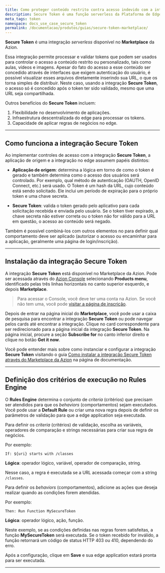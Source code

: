 ```yaml
---
title: Como proteger conteúdo restrito contra acesso indevido com a integração Secure Token da Azion
description: Secure Token é uma função serverless da Plataforma de Edge Computing da Azion para o processamento e validação de tokens que pode ser empregada no controle de acesso a conteúdos restritos ou personalizados, tais como aulas, vídeos e imagens.
meta_tags: token
namespace: docs_use_case_secure_token
permalink: /documentacao/produtos/guias/secure-token-marketplace/
---
```


**Secure Token** é uma integração *serverless* disponível no **Marketplace** da Azion.

Essa integração permite processar e validar tokens que podem ser usados para controlar o acesso a conteúdo restrito ou personalizado, tais como aulas, vídeos e imagens. Apesar do fato do acesso a esse conteúdo ser concedido através de interfaces que exigem autenticação do usuário, é possível visualizar esses arquivos diretamente inserindo sua URL, o que os torna simples de distribuir. Neste caso, usando a integração **Secure Token**, o acesso só é concedido após o token ter sido validado, mesmo que uma URL seja compartilhada.

Outros benefícios do **Secure Token** incluem:

1. Flexibilidade no desenvolvimento de aplicações.
2. Infraestrutura descentralizada do edge para processar os tokens.
3. Capacidade de aplicar regras de negócios no edge.

---

## Como funciona a integração Secure Token

Ao implementar controles de acesso com a integração **Secure Token**, a aplicação de origem e a integração no edge assumem papéis distintos:

- **Aplicação de origem**: determina a lógica em torno de como o token é gerado e também determina como o acesso dos usuários será controlado. Por exemplo, qual método de autenticação (OAUTH, OpenID Connect, etc.) será usado. O Token é um hash da URL, cujo conteúdo está sendo solicitado. Ele inclui um período de expiração para o próprio token e uma chave secreta.

- **Secure Token**: valida o token gerado pelo aplicativo para cada solicitação recebida e enviada pelo usuário. Se o token tiver expirado, a chave secreta não estiver correta ou o token não for válido para a URL em questão, o acesso ao conteúdo será negado.

Também é possível combiná-los com outros elementos no para definir qual comportamento deve ser aplicado (autorizar o acesso ou encaminhar para a aplicação, geralmente uma página de login/inscrição).

---

## Instalação da integração Secure Token

A integração **Secure Token** está disponível no Marketplace da Azion. Pode ser acessada através do [Azion Console](https://console.azion.com) selecionando **Products menu**, identificado pelas três linhas horizontais no canto superior esquerdo, e depois **Marketplace**.

> Para acessar o Console, você deve ter uma conta na Azion. Se você não tem uma, você pode [visitar a página de inscrição](https://console.azion.com/signup).

Depois de entrar na página inicial do **Marketplace**, você pode usar a caixa de pesquisa para encontrar a integração **Secure Token** ou pode navegar pelos cards até encontrar a integração. Clique no card correspondente para ser redirecionado para a página inicial da integração **Secure Token**. Na página inicial, procure a seção **Subscribe for** no canto inferior direito e clique no botão **Get it now**.

Você pode entender mais sobre como instanciar e configurar a integração **Secure Token** visitando o guia [Como instalar a integração Secure Token através do Marketplace da Azion](/pt-br/documentacao/produtos/guias/secure-token/) na página de documentação.

---

## Definição dos critérios de execução no Rules Engine

O **Rules Engine** determina o conjunto de *criteria* (critérios) que precisam ser atendidos para que os *behaviors* (comportamentos) sejam executados. Você pode usar a **Default Rule** ou criar uma nova regra depois de definir os parâmetros de validação para que a edge application seja executada.

Para definir os *criteria* (critérios) de validação, escolha as variáveis, operadores de comparação e strings necessárias para criar sua regra de negócios.

Por exemplo:

`If: ${uri} starts with /classes`

**Lógica**: operador lógico, variável, operador de comparação, string.

Nesse caso, a regra é executada se a URL acessada começar com a string `/classes`.

Para definir os *behaviors* (comportamentos), adicione as ações que deseja realizar quando as condições forem atendidas.

Por exemplo:

`Then: Run Function MySecureToken`

**Lógica**: operador lógico, ação, função.

Neste exemplo, se as condições definidas nas regras forem satisfeitas, a função **MySecureToken** será executada. Se o token recebido for inválido, a função retornará um código de status HTTP 403 ou 410, dependendo do erro.

Após a configuração, clique em **Save** e sua edge application estará pronta para ser executada.




---

